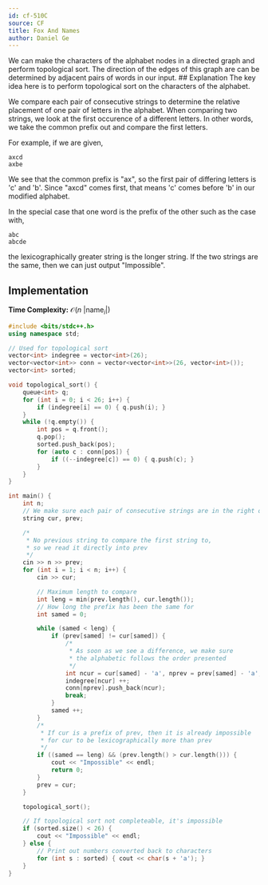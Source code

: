 ```yaml
---
id: cf-510C
source: CF
title: Fox And Names
author: Daniel Ge
---
```


<Spoiler title="Hint 1">
We can make the characters of the alphabet nodes in a directed graph and perform topological sort.
</Spoiler>

<Spoiler title="Hint 2">
The direction of the edges of this graph are can be determined by adjacent pairs of words in our input.
</Spoiler>

<Spoiler title="Solution">
## Explanation
The key idea here is to perform topological sort on the characters of the alphabet. 

We compare each pair of consecutive strings to determine the relative placement of one pair of letters in the alphabet. When comparing two strings, 
we look at the first occurence of a different letters. In other words, we take the common prefix out and compare the first letters. 

For example, if we are given,
```
axcd
axbe
```
We see that the common prefix is "ax", so the first pair of differing letters is 'c' and 'b'. 
Since "axcd" comes first, that means 'c' comes before 'b' in our modified alphabet.

In the special case that one word is the prefix of the other such as the case with,
```
abc
abcde
```
the lexicographically greater string is the longer string. If the two strings are the same, then we can just output "Impossible".

## Implementation

**Time Complexity:** $\mathcal{O}(n\text{ |name}_i|)$

<LanguageSection>
<CPPSection>

```cpp
#include <bits/stdc++.h>
using namespace std;

// Used for topological sort
vector<int> indegree = vector<int>(26);
vector<vector<int>> conn = vector<vector<int>>(26, vector<int>());
vector<int> sorted;

void topological_sort() {
	queue<int> q;
	for (int i = 0; i < 26; i++) {
		if (indegree[i] == 0) { q.push(i); }
	}
	while (!q.empty()) {
		int pos = q.front();
		q.pop();
		sorted.push_back(pos);
		for (auto c : conn[pos]) {
			if ((--indegree[c]) == 0) { q.push(c); }
		}
	}
}

int main() {
	int n;
	// We make sure each pair of consecutive strings are in the right order
	string cur, prev;  

	/*
	 * No previous string to compare the first string to, 
	 * so we read it directly into prev
	 */
	cin >> n >> prev;  
	for (int i = 1; i < n; i++) {
		cin >> cur;

		// Maximum length to compare
		int leng = min(prev.length(), cur.length());  
		// How long the prefix has been the same for
		int samed = 0;

		while (samed < leng) {
			if (prev[samed] != cur[samed]) {
				/*
				 * As soon as we see a difference, we make sure 
				 * the alphabetic follows the order presented
				 */
				int ncur = cur[samed] - 'a', nprev = prev[samed] - 'a';
				indegree[ncur] ++;
				conn[nprev].push_back(ncur);
				break;
			}
			samed ++;
		}
		/*
		 * If cur is a prefix of prev, then it is already impossible 
		 * for cur to be lexicographically more than prev
		 */
		if ((samed == leng) && (prev.length() > cur.length())) {
			cout << "Impossible" << endl;
			return 0;
		}
		prev = cur;
	}

	topological_sort();

	// If topological sort not completeable, it's impossible
	if (sorted.size() < 26) {
		cout << "Impossible" << endl;
	} else {
		// Print out numbers converted back to characters
		for (int s : sorted) { cout << char(s + 'a'); }
	}
}
```
</CPPSection>
</LanguageSection>

</Spoiler>